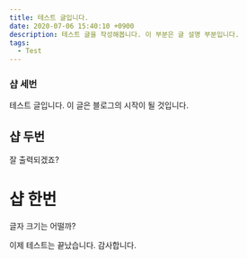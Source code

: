 ```yaml
---
title: 테스트 글입니다.
date: 2020-07-06 15:40:10 +0900
description: 테스트 글을 작성해봅니다. 이 부분은 글 설명 부분입니다.
tags:
  - Test
---
```


### 샵 세번

테스트 글입니다. 이 글은 블로그의 시작이 될 것입니다.

## 샵 두번

잘 출력되겠죠?

# 샵 한번

글자 크기는 어떨까?

이제 테스트는 끝났습니다. 감사합니다.